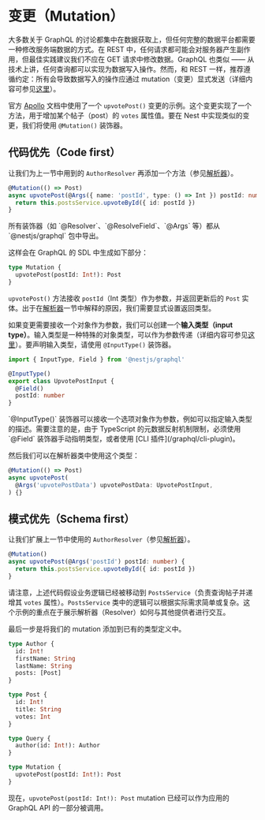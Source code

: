 # 变更（Mutation）

大多数关于 GraphQL 的讨论都集中在数据获取上，但任何完整的数据平台都需要一种修改服务端数据的方式。在 REST 中，任何请求都可能会对服务器产生副作用，但最佳实践建议我们不应在 GET 请求中修改数据。GraphQL 也类似 —— 从技术上讲，任何查询都可以实现为数据写入操作。然而，和 REST 一样，推荐遵循约定：所有会导致数据写入的操作应通过 mutation（变更）显式发送（详细内容可参见[这里](https://graphql.org/learn/queries/#mutations)）。

官方 [Apollo](https://www.apollographql.com/docs/graphql-tools/generate-schema.html) 文档中使用了一个 `upvotePost()` 变更的示例。这个变更实现了一个方法，用于增加某个帖子（post）的 `votes` 属性值。要在 Nest 中实现类似的变更，我们将使用 `@Mutation()` 装饰器。

## 代码优先（Code first）

让我们为上一节中用到的 `AuthorResolver` 再添加一个方法（参见[解析器](/graphql/resolvers)）。

```ts
@Mutation(() => Post)
async upvotePost(@Args({ name: 'postId', type: () => Int }) postId: number) {
  return this.postsService.upvoteById({ id: postId })
}
```

<CalloutInfo>
  所有装饰器（如 `@Resolver`、`@ResolveField`、`@Args` 等）都从
  `@nestjs/graphql` 包中导出。
</CalloutInfo>

这样会在 GraphQL 的 SDL 中生成如下部分：

```graphql
type Mutation {
  upvotePost(postId: Int!): Post
}
```

`upvotePost()` 方法接收 `postId`（Int 类型）作为参数，并返回更新后的 `Post` 实体。出于在[解析器](/graphql/resolvers)一节中解释的原因，我们需要显式设置返回类型。

如果变更需要接收一个对象作为参数，我们可以创建一个**输入类型（input type）**。输入类型是一种特殊的对象类型，可以作为参数传递（详细内容可参见[这里](https://graphql.org/learn/schema/#input-types)）。要声明输入类型，请使用 `@InputType()` 装饰器。

```ts
import { InputType, Field } from '@nestjs/graphql'

@InputType()
export class UpvotePostInput {
  @Field()
  postId: number
}
```

<CalloutInfo>
  `@InputType()`
  装饰器可以接收一个选项对象作为参数，例如可以指定输入类型的描述。需要注意的是，由于
  TypeScript 的元数据反射机制限制，必须使用 `@Field`
  装饰器手动指明类型，或者使用 [CLI 插件](/graphql/cli-plugin)。
</CalloutInfo>

然后我们可以在解析器类中使用这个类型：

```ts
@Mutation(() => Post)
async upvotePost(
  @Args('upvotePostData') upvotePostData: UpvotePostInput,
) {}
```

## 模式优先（Schema first）

让我们扩展上一节中使用的 `AuthorResolver`（参见[解析器](/graphql/resolvers)）。

```ts
@Mutation()
async upvotePost(@Args('postId') postId: number) {
  return this.postsService.upvoteById({ id: postId })
}
```

请注意，上述代码假设业务逻辑已经被移动到 `PostsService`（负责查询帖子并递增其 `votes` 属性）。`PostsService` 类中的逻辑可以根据实际需求简单或复杂。这个示例的重点在于展示解析器（Resolver）如何与其他提供者进行交互。

最后一步是将我们的 mutation 添加到已有的类型定义中。

```graphql
type Author {
  id: Int!
  firstName: String
  lastName: String
  posts: [Post]
}

type Post {
  id: Int!
  title: String
  votes: Int
}

type Query {
  author(id: Int!): Author
}

type Mutation {
  upvotePost(postId: Int!): Post
}
```

现在，`upvotePost(postId: Int!): Post` mutation 已经可以作为应用的 GraphQL API 的一部分被调用。

